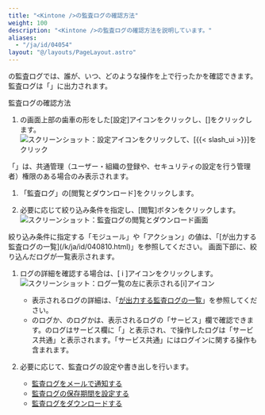 ```yaml
---
title: "<Kintone />の監査ログの確認方法"
weight: 100
description: "<Kintone />の監査ログの確認方法を説明しています。"
aliases:
  - "/ja/id/04054"
layout: "@/layouts/PageLayout.astro"
---
```




<Kintone />の監査ログでは、誰が、いつ、どのような操作を<Kintone />上で行ったかを確認できます。  
監査ログは「<SlashUi />」に出力されます。

<Heading id="audit_logs_audit_logs_10">監査ログの確認方法</Heading>

1. <Kintone />の画面上部の歯車の形をした[設定]アイコンをクリックし、[<SlashUi />]をクリックします。
   <Img src="/k/kintone/img-ja/audit_logs_img01.png" alt="スクリーンショット：設定アイコンをクリックして、[{{&lt; slash_ui &gt;}}]をクリック" />
  <Note>  
  
  「<SlashUi />」は、<Slash />共通管理（ユーザー・組織の登録や、セキュリティの設定を行う管理者）権限のある場合のみ表示されます。
  </Note>

1. 「監査ログ」の[閲覧とダウンロード]をクリックします。  

1. 必要に応じて絞り込み条件を指定し、[閲覧]ボタンをクリックします。 
   <Img src="/k/kintone/img-ja/audit_logs_img03.png" alt="スクリーンショット：監査ログの閲覧とダウンロード画面" />
  <Note> 
  絞り込み条件に指定する「モジュール」や「アクション」の値は、「[<Kintone />が出力する監査ログの一覧](/k/ja/id/040810.html)」を参照してください。
  </Note>
  画面下部に、絞り込んだログが一覧表示されます。

1. ログの詳細を確認する場合は、[ i ]アイコンをクリックします。
   <Img src="/k/kintone/img-ja/audit_logs_04.png" alt="スクリーンショット：ログ一覧の左に表示される[i]アイコン" />
   <Note>
   * 表示されるログの詳細は、「[<Kintone />が出力する監査ログの一覧](/k/ja/id/040810.html)」を参照してください。
   * <Kintone />のログか、<SlashUi />のログかは、表示されるログの「サービス」欄で確認できます。<Kintone />のログはサービス欄に「<Kintone />」と表示され、<SlashUi />で操作したログは「サービス共通」と表示されます。「サービス共通」にはログインに関する操作も含まれます。
   </Note>

1. 必要に応じて、監査ログの設定や書き出しを行います。

   * [監査ログをメールで通知する](/general/ja/id/020103.html)
   * [監査ログの保存期間を設定する](/general/ja/id/020104.html)
   * [監査ログをダウンロードする](/general/ja/id/02088.html)
